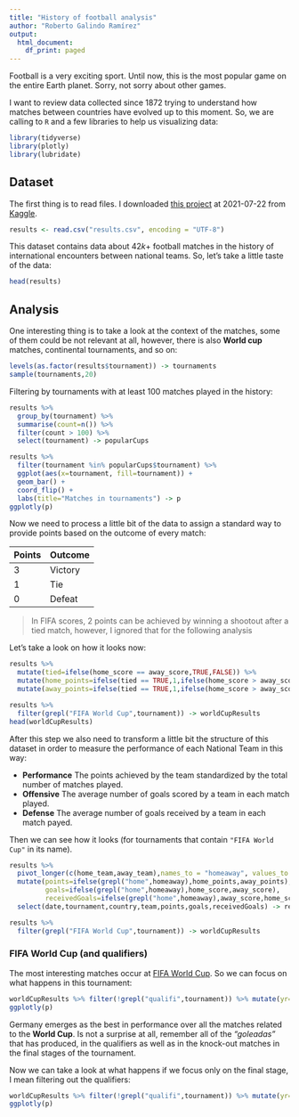 ```yaml
---
title: "History of football analysis"
author: "Roberto Galindo Ramírez"
output:
  html_document:
    df_print: paged
---
```


Football is a very exciting sport. Until now, this is the most popular game on the entire Earth planet. Sorry, not sorry about other games.

I want to review data collected since 1872 trying to understand how matches between countries have evolved up to this moment. So, we are calling to `R` and a few libraries to help us visualizing data:

```r
library(tidyverse)
library(plotly)
library(lubridate)
```

## Dataset

The first thing is to read files. I downloaded [this project](https://www.kaggle.com/martj42/international-football-results-from-1872-to-2017) at 2021-07-22 from [Kaggle](https://www.kaggle.com). 


```r
results <- read.csv("results.csv", encoding = "UTF-8")
```

This dataset contains data about $42k+$ football matches in the history of international encounters between national teams. So, let's take a little taste of the data:


```r
head(results)
```

## Analysis

One interesting thing is to take a look at the context of the matches, some of them could be not relevant at all, however, there is also **World cup** matches, continental tournaments, and so on:

```r
levels(as.factor(results$tournament)) -> tournaments
sample(tournaments,20)
```

Filtering by tournaments with at least 100 matches played in the history:

```r
results %>%
  group_by(tournament) %>%
  summarise(count=n()) %>%
  filter(count > 100) %>%
  select(tournament) -> popularCups

results %>%
  filter(tournament %in% popularCups$tournament) %>%
  ggplot(aes(x=tournament, fill=tournament)) +
  geom_bar() +
  coord_flip() +
  labs(title="Matches in tournaments") -> p 
ggplotly(p)
```


Now we need to process a little bit of the data to assign a standard way to provide points based on the outcome of every match:

| Points | Outcome |
|--|--|
| $3$ | Victory |
| $1$ | Tie |
| $0$ | Defeat |

> In FIFA scores, 2 points can be achieved by winning a shootout after a tied match, however, I ignored that for the following analysis

Let's take a look on how it looks now:

```r
results %>%
  mutate(tied=ifelse(home_score == away_score,TRUE,FALSE)) %>%
  mutate(home_points=ifelse(tied == TRUE,1,ifelse(home_score > away_score,3,0))) %>%
  mutate(away_points=ifelse(tied == TRUE,1,ifelse(home_score > away_score,0,3))) -> results

results %>%
  filter(grepl("FIFA World Cup",tournament)) -> worldCupResults
head(worldCupResults)
```

After this step we also need to transform a little bit the structure of this dataset in order to measure the performance of each National Team in this way:

 - **Performance** The points achieved by the team standardized by the total number of matches played.
 - **Offensive** The average number of goals scored by a team in each match played.
 - **Defense** The average number of goals received by a team in each match payed.

Then we can see how it looks (for tournaments that contain `"FIFA World Cup"` in its name).

```r
results %>%
  pivot_longer(c(home_team,away_team),names_to = "homeaway", values_to = "team") %>%
  mutate(points=ifelse(grepl("home",homeaway),home_points,away_points),
         goals=ifelse(grepl("home",homeaway),home_score,away_score),
         receivedGoals=ifelse(grepl("home",homeaway),away_score,home_score)) %>%
  select(date,tournament,country,team,points,goals,receivedGoals) -> results

results %>%
  filter(grepl("FIFA World Cup",tournament)) -> worldCupResults
```

### FIFA World Cup (and qualifiers)

The most interesting matches occur at [FIFA World Cup](https://www.fifa.com/tournaments/mens/worldcup). So we can focus on what happens in this tournament:

```r
worldCupResults %>% filter(!grepl("qualifi",tournament)) %>% mutate(yr=year(date)) %>% group_by(yr,team) %>% summarise( p=sum(points), goals=sum(goals), against=sum(receivedGoals),matches=n()) %>% mutate( performance=p/matches, ofensive=goals/matches, defense=against/matches) %>% ggplot(aes(x=yr, y=performance, fill=team)) + geom_bar(stat="identity") -> p
ggplotly(p)
```

Germany emerges as the best in performance over all the matches related to the **World Cup**. Is not a surprise at all, remember all of the _"goleadas"_ that has produced, in the qualifiers as well as in the knock-out matches in the final stages of the tournament.

Now we can take a look at what happens if we focus only on the final stage, I mean filtering out the qualifiers:

```r
worldCupResults %>% filter(!grepl("qualifi",tournament)) %>% mutate(yr=year(date)) %>% group_by(yr,team) %>% summarise( p=sum(points), goals=sum(goals), against=sum(receivedGoals),matches=n()) %>% mutate( performance=p/matches, ofensive=goals/matches, defense=against/matches) %>% filter(team %in% c("Mexico","Brazil","Argentina","Germany","France")) %>% ggplot(aes(x=yr, y=performance, color=team)) + geom_line() -> p
ggplotly(p)
```







